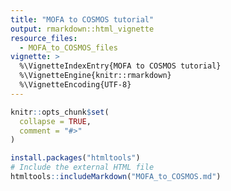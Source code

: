 ```yaml
---
title: "MOFA to COSMOS tutorial"
output: rmarkdown::html_vignette
resource_files:
  - MOFA_to_COSMOS_files
vignette: >
  %\VignetteIndexEntry{MOFA to COSMOS tutorial}
  %\VignetteEngine{knitr::rmarkdown}
  %\VignetteEncoding{UTF-8}
---
```


```r
knitr::opts_chunk$set(
  collapse = TRUE,
  comment = "#>"
)
```

```r
install.packages("htmltools")
# Include the external HTML file
htmltools::includeMarkdown("MOFA_to_COSMOS.md")
```

